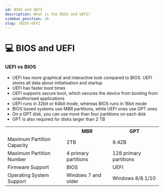 ```yaml
---
id: BIOS and UEFI
description: What is the BIOS and UEFI?
sidebar_position: 16
slug: /BIOS-UEFI
---
```


# 💻 BIOS and UEFI


### UEFI vs BIOS
- UEFI has more graphical and interactive look compared to BIOS. UEFI stores all data about initialisation and startup
- UEFI has faster boot times
- UEFI supports secure boot, which secures the device from booting from unauthorised applications
- UEFI runs in 32bit or 64bit mode, whereas BIOS runs in 16bit mode
- BIOS based systems use MBR partitions, while UEFI ones use GPT ones
- On a GPT disk, you can use more than four partitions on each disk
- GPT is also required for disks larger than 2 TB

<table>
  <tr>
    <th> </th>
    <th>MBR</th>
    <th>GPT</th>
  </tr>
  <tr>
    <td>Maximum Partition Capacity</td>
    <td>2TB</td>
    <td>9.4ZB</td>
  </tr>
  <tr>
    <td>Maximum Partition Number</td>
    <td>4 primary partitions</td>
    <td>128 primary partitions</td>
  </tr>
  <tr>
    <td>Firmware Support</td>
    <td>BIOS</td>
    <td>UEFI</td>
  </tr>
    <tr>
    <td>Operating System Support</td>
    <td>Windoes 7 and older</td>
    <td>Windows 8/8.1/10</td>
  </tr>
</table>